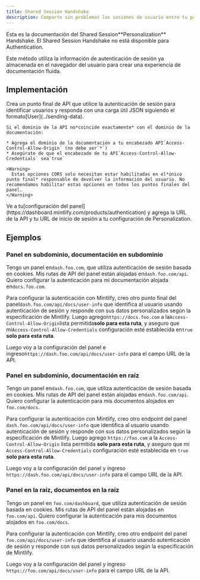 ```yaml
---
title: Shared Session Handshake
description: Comparte sin problemas las sesiones de usuario entre tu panel de control y tu documentación
---
```


<Info>
  Esta es la documentación del Shared Session**Personalization** Handshake. El Shared Session Handshake no está disponible para Authentication.
</Info>

Este método utiliza la información de autenticación de sesión ya almacenada en el navegador del usuario para crear una experiencia de documentación fluida.

## Implementación

<Steps>
  <Step title="Create your Info API">
    Crea un punto final de API que utilice la autenticación de sesión para identificar usuarios y responda con una carga útil JSON siguiendo el formato[User](../sending-data).

    Si el dominio de la API no*coincide exactamente* con el dominio de la documentación:

    * Agrega el dominio de la documentación a tu encabezado API`Access-Control-Allow-Origin` (no debe ser`*`)
    * Asegúrate de que el encabezado de tu API`Access-Control-Allow-Credentials` sea`true`

    <Warning>
      Estas opciones CORS solo necesitan estar habilitadas en el*único punto final* responsable de devolver la información del usuario. No recomendamos habilitar estas opciones en todos los puntos finales del panel.
    </Warning>
  </Step>

  <Step title="Configure your Personalization settings">
    Ve a tu[configuración del panel](https://dashboard.mintlify.com/products/authentication) y agrega la URL de la API y tu URL de inicio de sesión a tu configuración de Personalization.
  </Step>
</Steps>

## Ejemplos

### Panel en subdominio, documentación en subdominio

Tengo un panel en`dash.foo.com`, que utiliza autenticación de sesión basada en cookies. Mis rutas de API del panel están alojadas en`dash.foo.com/api`. Quiero configurar la autenticación para mi documentación alojada en`docs.foo.com`.

Para configurar la autenticación con Mintlify, creo otro punto final del panel`dash.foo.com/api/docs/user-info` que identifica al usuario usando autenticación de sesión y responde con sus datos personalizados según la especificación de Mintlify. Luego agrego`https://docs.foo.com` a la`Access-Control-Allow-Origin`lista permitida**solo para esta ruta**, y aseguro que mi`Access-Control-Allow-Credentials` configuración esté establecida en`true` **solo para esta ruta**.

Luego voy a la configuración del panel e ingreso`https://dash.foo.com/api/docs/user-info` para el campo URL de la API.

### Panel en subdominio, documentación en raíz

Tengo un panel en`dash.foo.com`, que utiliza autenticación de sesión basada en cookies. Mis rutas de API del panel están alojadas en`dash.foo.com/api`. Quiero configurar la autenticación para mis documentos alojados en `foo.com/docs`.

Para configurar la autenticación con Mintlify, creo otro endpoint del panel `dash.foo.com/api/docs/user-info` que identifica al usuario usando autenticación de sesión y responde con sus datos personalizados según la especificación de Mintlify. Luego agrego `https://foo.com` a la `Access-Control-Allow-Origin` lista permitida **solo para esta ruta**, y aseguro que mi `Access-Control-Allow-Credentials` configuración esté establecida en `true` **solo para esta ruta**.

Luego voy a la configuración del panel y ingreso `https://dash.foo.com/api/docs/user-info` para el campo URL de la API.

### Panel en la raíz, documentos en la raíz

Tengo un panel en `foo.com/dashboard`, que utiliza autenticación de sesión basada en cookies. Mis rutas de API del panel están alojadas en `foo.com/api`. Quiero configurar la autenticación para mis documentos alojados en `foo.com/docs`.

Para configurar la autenticación con Mintlify, creo otro endpoint del panel `foo.com/api/docs/user-info` que identifica al usuario usando autenticación de sesión y responde con sus datos personalizados según la especificación de Mintlify.

Luego voy a la configuración del panel y ingreso `https://foo.com/api/docs/user-info` para el campo URL de la API.
